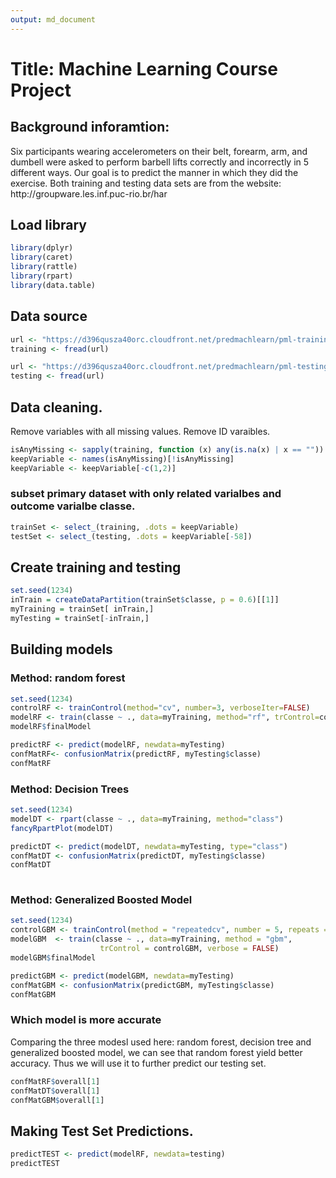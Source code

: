 ```yaml
---
output: md_document
---
```

# Title: Machine Learning Course Project 
## Background inforamtion: 
Six participants wearing accelerometers on their belt, forearm, arm, and dumbell were asked to perform barbell lifts correctly and incorrectly in 5 different ways. Our goal is to predict the manner in which they did the exercise. Both training and testing data sets are from the website: http://groupware.les.inf.puc-rio.br/har 

## Load library
```r
library(dplyr)
library(caret)
library(rattle)
library(rpart)
library(data.table)
```
## Data source 
```r
url <- "https://d396qusza40orc.cloudfront.net/predmachlearn/pml-training.csv"
training <- fread(url)

url <- "https://d396qusza40orc.cloudfront.net/predmachlearn/pml-testing.csv"
testing <- fread(url)
```

## Data cleaning. 
Remove variables with all missing values. Remove ID varaibles. 
```r
isAnyMissing <- sapply(training, function (x) any(is.na(x) | x == ""))
keepVariable <- names(isAnyMissing)[!isAnyMissing]
keepVariable <- keepVariable[-c(1,2)]

```
### subset primary dataset with only related varialbes and outcome varialbe classe.
```r
trainSet <- select_(training, .dots = keepVariable)
testSet <- select_(testing, .dots = keepVariable[-58])
```

## Create training and testing 
```r
set.seed(1234)
inTrain = createDataPartition(trainSet$classe, p = 0.6)[[1]]
myTraining = trainSet[ inTrain,]
myTesting = trainSet[-inTrain,]
```
## Building models
### Method: random forest
```r
set.seed(1234)
controlRF <- trainControl(method="cv", number=3, verboseIter=FALSE)
modelRF <- train(classe ~ ., data=myTraining, method="rf", trControl=controlRF)
modelRF$finalModel

predictRF <- predict(modelRF, newdata=myTesting)
confMatRF<- confusionMatrix(predictRF, myTesting$classe)
confMatRF
```
### Method: Decision Trees
```r
set.seed(1234)
modelDT <- rpart(classe ~ ., data=myTraining, method="class")
fancyRpartPlot(modelDT)

predictDT <- predict(modelDT, newdata=myTesting, type="class")
confMatDT <- confusionMatrix(predictDT, myTesting$classe)
confMatDT
 
```                  
### Method: Generalized Boosted Model
```r
set.seed(1234)
controlGBM <- trainControl(method = "repeatedcv", number = 5, repeats = 1)
modelGBM  <- train(classe ~ ., data=myTraining, method = "gbm",
                    trControl = controlGBM, verbose = FALSE)
modelGBM$finalModel

predictGBM <- predict(modelGBM, newdata=myTesting)
confMatGBM <- confusionMatrix(predictGBM, myTesting$classe)
confMatGBM
```
     
### Which model is more accurate
Comparing the three modesl used here: random forest, decision tree and generalized boosted model, we can see that random forest yield better accuracy. Thus we will use it to further predict our testing set. 
```r
confMatRF$overall[1]
confMatDT$overall[1]
confMatGBM$overall[1]
```

## Making Test Set Predictions.
```r
predictTEST <- predict(modelRF, newdata=testing)
predictTEST
```